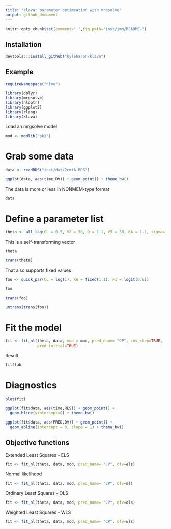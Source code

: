 ```yaml
---
title: "klava: parameter optimzation with mrgsolve"
output: github_document
---
```


```r
knitr::opts_chunk$set(comment='.',fig.path="inst/img/README-")
```

## Installation
```r
devtools:::install_github("kylebaron/klava")
```

## Example
```r
requireNamespace("nlme")
```

```r
library(dplyr)
library(mrgsolve)
library(nloptr)
library(ggplot2)
library(rlang)
library(klava)
```


Load an mrgsolve model
```r
mod <- modlib("pk2")
```

# Grab some data
```r
data <- readRDS("inst/dat/2cmtA.RDS")

ggplot(data, aes(time,DV)) + geom_point() + theme_bw()
```

The data is more or less in NONMEM-type format
```r
data
```


# Define a parameter list
```r
theta <- all_log(CL = 0.5, V2 = 50, Q = 1.1, V3 = 30, KA = 1.1, sigma=1.1)
```

This is a self-transforming vector
```r
theta
```

```r
trans(theta)
```

That also supports fixed values
```r
foo <- quick_par(CL = log(1), KA = fixed(1.1), F1 = logit(0.8))

foo

trans(foo)

untrans(trans(foo))
```


# Fit the model

```r
fit <- fit_nl(theta, data, mod = mod, pred_name= "CP", cov_step=TRUE,
              pred_initial=TRUE)
```

Result
```r
fit$tab
```

# Diagnostics

```r
plot(fit)
```


```r
ggplot(fit$data, aes(time,RES)) + geom_point() + 
  geom_hline(yintercept=0) + theme_bw()
```


```r
ggplot(fit$data, aes(PRED,DV)) + geom_point() + 
  geom_abline(intercept = 0, slope = 1) + theme_bw()
```


## Objective functions

Extended Least Squares - ELS
```r
fit <- fit_nl(theta, data, mod, pred_name= "CP", ofv=els)
```

Normal likelihood
```r
fit <- fit_nl(theta, data, mod, pred_name= "CP", ofv=ml)
```

Ordinary Least Squares - OLS
```r
fit <- fit_nl(theta, data, mod, pred_name= "CP", ofv=ols)
```

Weighted Least Squares - WLS
```r
fit <- fit_nl(theta, data, mod, pred_name= "CP", ofv=wls)
```
